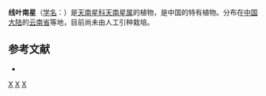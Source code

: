 {{Speciesbox 
| genus = Arisaema
| species = lineare
| authority = Buchet
}}

'''线叶南星'''（[[学名|学名]]：{{lang|la|''Arisaema lineare''}}）是[[天南星科|天南星科]][[天南星属|天南星属]]的植物，是中国的特有植物。分布在[[中国大陆|中国大陆]]的[[云南省|云南省]]等地，目前尚未由人工引种栽培。

== 参考文献 ==
<div class="references-small">
* {{cite web| url =http://www.bioinfo.cn/db05/KmzwSpecies.php?action=view&id=812| title =线叶南星| work =《中国高等植物数据库全库》| publisher =中国科学院微生物研究所| author =昆明植物研究所| accessdate =2009-02-21| deadurl =yes| archiveurl =https://web.archive.org/web/20160305030817/http://www.bioinfo.cn/db05/KmzwSpecies.php?action=view&id=812| archivedate =2016-03-05}}
</div>
{{Taxonbar|from=Q15225193}}

{{DEFAULTSORT:Arisaema lineare}}
[[Category:天南星属|X]]
[[Category:中國特有植物|X]]
[[Category:云南植物|X]]